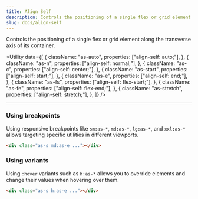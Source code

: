 ```yaml
---
title: Align Self
description: Controls the positioning of a single flex or grid element along the transverse axis of its container.
slug: docs/align-self
---
```


Controls the positioning of a single flex or grid element along the transverse axis of its container.

<Utility
  data={[
    {
      className: "as-auto",
      properties: ["align-self: auto;"],
    },
    {
      className: "as-n",
      properties: ["align-self: normal;"],
    },
    {
      className: "as-c",
      properties: ["align-self: center;"],
    },
    {
      className: "as-start",
      properties: ["align-self: start;"],
    },
    {
      className: "as-e",
      properties: ["align-self: end;"],
    },
    {
      className: "as-fs",
      properties: ["align-self: flex-start;"],
    },
    {
      className: "as-fe",
      properties: ["align-self: flex-end;"],
    },
    {
      className: "as-stretch",
      properties: ["align-self: stretch;"],
    },
  ]}
/>

---

### Using breakpoints

Using responsive breakpoints like `sm:as-*`, `md:as-*`, `lg:as-*`, and `xxl:as-*` allows targeting specific utilities in different viewports.

```html "md:as-e"
<div class="as-s md:as-e ..."></div>
```

### Using variants

Using `:hover` variants such as `h:as-*` allows you to override elements and change their values when hovering over them.

```html "h:as-e"
<div class="as-s h:as-e ..."></div>
```

